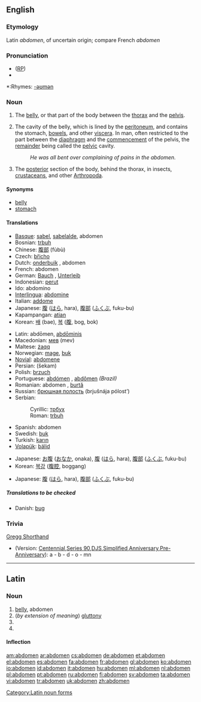 {{wikisource1911Enc|Abdomen}}
==English==

===Etymology===
Latin ''abdomen'', of uncertain origin; compare French ''abdomen''

===Pronunciation===
* ([[RP]]) {{IPA| /ˈæbdəmən/}}
*{{audio|en-us-abdomen.ogg|Audio (US)}}

*:Rhymes: [[Rhymes:English:-əʊmən|-əʊmən]]

===Noun===
{{en-noun}}

# {{anatomy}} The [[belly]], or that part of the body between the [[thorax]] and the [[pelvis]].
# The cavity of the belly, which is lined by the [[peritoneum]], and contains the stomach, [[bowels]], and other [[viscera]]. In man, often restricted to the part between the [[diaphragm]] and the [[commencement]] of the pelvis, the [[remainder]] being called the [[pelvic]] cavity.
#:''He was all bent over complaining of pains in the abdomen.''
# {{zoology}} The [[posterior]] section of the body, behind the thorax, in insects, [[crustacean]]s, and other [[Arthropoda]].

====Synonyms====
* [[belly]]
* [[stomach]]

====Translations====
{{trans-top|belly}}
*[[Basque]]: [[sabel]], [[sabelalde]], abdomen
*Bosnian: [[trbuh#Bosnian|trbuh]] {{m}}
*Chinese: [[腹部]] (fùbù)
*Czech: [[břicho]] {{n}}
*Dutch: [[onderbuik]] {{m}}, abdomen {{n}}
*French: abdomen {{m}}
*German: [[Bauch]] {{m}}, [[Unterleib]] {{m}}
*Indonesian: [[perut]]
*Ido: abdomino
*[[Interlingua]]: [[abdomine]]
*Italian: [[addome]] {{m}}
*Japanese: [[腹]] ([[はら]], hara), [[腹部]] ([[ふくぶ]], fuku-bu)
*Kapampangan: [[atian]]
*Korean: [[배]] (bae), [[복]] ([[腹]], bog, bok)
{{trans-mid}}
*Latin: abdōmen, [[abdōminis]]
*Macedonian: [[мев]] (mev)
*Maltese: [[żaqq]]
*Norwegian: [[mage#Norwegian|mage]], [[buk#Norwegian|buk]]
*[[Novial]]: [[abdomene]]
*Persian: {{FAchar|[[شکم]]}} (šekam)
*Polish: [[brzuch]] {{m}}
*Portuguese: [[abdómen]] {{m}}, [[abdômen]] {{m}} ''(Brazil)''
*Romanian: abdomen {{n}}, [[burtă]] {{f}}
*Russian: [[брюшная полость]] (brjušnája pólost’) {{f}}
*Serbian:
*:Cyrillic: [[трбух#Serbian|трбух]] {{m}}
*:Roman: [[trbuh#Serbian|trbuh]] {{m}}
*Spanish: abdomen {{m}}
*Swedish: [[buk]]
*Turkish: [[karın]]
*[[Volapük]]: [[bälid]]
{{trans-bottom}}

{{trans-top|cavity}}
*Japanese: [[お腹]] ([[おなか]], onaka), [[腹]] ([[はら]], hara), [[腹部]] ([[ふくぶ]], fuku-bu)
*Korean: [[복강]] ([[腹腔]], boggang)
{{trans-mid}}
{{trans-bottom}}

{{trans-top|part of arthopod's body}}
*Japanese: [[腹]] ([[はら]], hara), [[腹部]] ([[ふくぶ]], fuku-bu)
{{trans-mid}}
{{trans-bottom}}

=====Translations to be checked=====
*Danish: [[bug]] {{c}}

===Trivia===

; [[w:Gregg Shorthand|Gregg Shorthand]]
* (Version: [http://en.wikipedia.org/wiki/Gregg_Shorthand#Centennial_Gregg_Shorthand Centennial],[http://en.wikipedia.org/wiki/Gregg_Shorthand#Series_90_Gregg_Shorthand  Series 90],[http://en.wikipedia.org/wiki/Gregg_Shorthand#Diamond_Jubilee_Gregg_Shorthand  DJS],[http://en.wikipedia.org/wiki/Gregg_Shorthand#Simplified_Gregg_Shorthand Simplified],[http://en.wikipedia.org/wiki/Gregg_Shorthand#Anniversary_Gregg_Shorthand Anniversary],[http://en.wikipedia.org/wiki/Gregg_Shorthand#Pre-Anniversary_Gregg_Shorthand Pre-Anniversary]): a - b - d - o - mn

----

==Latin==

===Noun===
{{la-noun|abdōmen|abdominis#Latin|abdōminis|n|third}}

# [[belly]], abdomen
# (''by extension of meaning'') [[gluttony]]
# {{inflection of|abdomen#Latin|abdōmen|acc|s}}
# {{inflection of|abdomen#Latin|abdōmen|voc|s}}

====Inflection====
{{ladecl3n}}
{{la-decl-3rd-N|abdomen|abdomin|abdōmen|abdōmin}}

[[Category:Latin noun forms]]

[[am:abdomen]]
[[ar:abdomen]]
[[cs:abdomen]]
[[de:abdomen]]
[[et:abdomen]]
[[el:abdomen]]
[[es:abdomen]]
[[fa:abdomen]]
[[fr:abdomen]]
[[gl:abdomen]]
[[ko:abdomen]]
[[io:abdomen]]
[[id:abdomen]]
[[it:abdomen]]
[[hu:abdomen]]
[[ml:abdomen]]
[[nl:abdomen]]
[[pl:abdomen]]
[[pt:abdomen]]
[[ru:abdomen]]
[[fi:abdomen]]
[[sv:abdomen]]
[[ta:abdomen]]
[[vi:abdomen]]
[[tr:abdomen]]
[[uk:abdomen]]
[[zh:abdomen]]